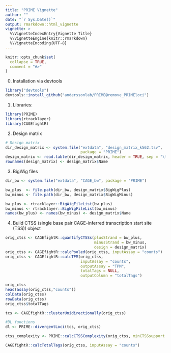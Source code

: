 ```yaml
---
title: "PRIME Vignette"
author: ""
date: "`r Sys.Date()`"
output: rmarkdown::html_vignette
vignette: >
  %\VignetteIndexEntry{Vignette Title}
  %\VignetteEngine{knitr::rmarkdown}
  %\VignetteEncoding{UTF-8}
---
```


```r
knitr::opts_chunk$set(
  collapse = TRUE,
  comment = "#>"
)
```

0. Installation via devtools
```r
library("devtools")
devtools::install_github("anderssonlab/PRIME@remove_PRIMEloci")
```

1.  Libraries:
```r
library(PRIME)
library(rtracklayer)
library(CAGEfightR)
```
      
2.  Design matrix 
```r
# Design matrix
dir_design_matrix <- system.file("extdata", "design_matrix_k562.tsv",
                                 package = "PRIME")
design_matrix <- read.table(dir_design_matrix, header = TRUE, sep = "\t")
rownames(design_matrix) <- design_matrix$Name
```

3. BigWig files
```r
dir_bw <- system.file("extdata", "CAGE_bw", package = "PRIME")

bw_plus  <- file.path(dir_bw, design_matrix$BigWigPlus)
bw_minus <- file.path(dir_bw, design_matrix$BigWigMinus)

bw_plus <- rtracklayer::BigWigFileList(bw_plus)
bw_minus <- rtracklayer::BigWigFileList(bw_minus)
names(bw_plus) <- names(bw_minus) <- design_matrix$Name
```

4.  Build CTSS (single base pair CAGE-inferred transcription start site (TSS)) object
```r
orig_ctss <- CAGEfightR::quantifyCTSSs(plusStrand = bw_plus,
                                       minusStrand = bw_minus,
                                       design = design_matrix)
orig_ctss <- CAGEfightR::calcPooled(orig_ctss, inputAssay = "counts")
orig_ctss <- CAGEfightR::calcTPM(orig_ctss,
                                 inputAssay = "counts",
                                 outputAssay = "TPM",
                                 totalTags = NULL,
                                 outputColumn = "totalTags")

orig_ctss
head(assay(orig_ctss,"counts"))
colData(orig_ctss)
rowData(orig_ctss)
orig_ctss$totalTags
```


```r
tcs <- CAGEfightR::clusterUnidirectionally(orig_ctss)

#DL functions
dl <- PRIME::divergentLoci(tcs, orig_ctss)

ctss_complexity <- PRIME::calcCTSSComplexity(orig_ctss, minCTSSsupport = 1)

CAGEfightR::calcTotalTags(orig_ctss, inputAssay = "counts")
```